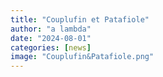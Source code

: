 ```yaml
---
title: "Couplufin et Patafiole"
author: "a lambda"
date: "2024-08-01"
categories: [news]
image: "Couplufin&Patafiole.png"
---
```


